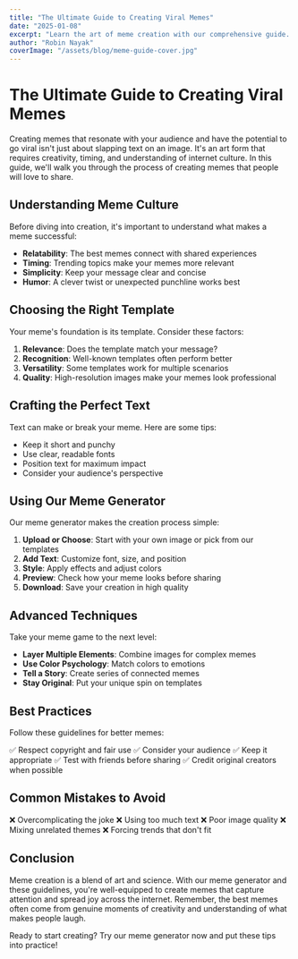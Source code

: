 ```yaml
---
title: "The Ultimate Guide to Creating Viral Memes"
date: "2025-01-08"
excerpt: "Learn the art of meme creation with our comprehensive guide. From choosing templates to adding the perfect text, become a meme master!"
author: "Robin Nayak"
coverImage: "/assets/blog/meme-guide-cover.jpg"
---
```


# The Ultimate Guide to Creating Viral Memes

Creating memes that resonate with your audience and have the potential to go viral isn't just about slapping text on an image. It's an art form that requires creativity, timing, and understanding of internet culture. In this guide, we'll walk you through the process of creating memes that people will love to share.

## Understanding Meme Culture

Before diving into creation, it's important to understand what makes a meme successful:

- **Relatability**: The best memes connect with shared experiences
- **Timing**: Trending topics make your memes more relevant
- **Simplicity**: Keep your message clear and concise
- **Humor**: A clever twist or unexpected punchline works best

## Choosing the Right Template

Your meme's foundation is its template. Consider these factors:

1. **Relevance**: Does the template match your message?
2. **Recognition**: Well-known templates often perform better
3. **Versatility**: Some templates work for multiple scenarios
4. **Quality**: High-resolution images make your memes look professional

## Crafting the Perfect Text

Text can make or break your meme. Here are some tips:

- Keep it short and punchy
- Use clear, readable fonts
- Position text for maximum impact
- Consider your audience's perspective

## Using Our Meme Generator

Our meme generator makes the creation process simple:

1. **Upload or Choose**: Start with your own image or pick from our templates
2. **Add Text**: Customize font, size, and position
3. **Style**: Apply effects and adjust colors
4. **Preview**: Check how your meme looks before sharing
5. **Download**: Save your creation in high quality

## Advanced Techniques

Take your meme game to the next level:

- **Layer Multiple Elements**: Combine images for complex memes
- **Use Color Psychology**: Match colors to emotions
- **Tell a Story**: Create series of connected memes
- **Stay Original**: Put your unique spin on templates

## Best Practices

Follow these guidelines for better memes:

✅ Respect copyright and fair use
✅ Consider your audience
✅ Keep it appropriate
✅ Test with friends before sharing
✅ Credit original creators when possible

## Common Mistakes to Avoid

❌ Overcomplicating the joke
❌ Using too much text
❌ Poor image quality
❌ Mixing unrelated themes
❌ Forcing trends that don't fit

## Conclusion

Meme creation is a blend of art and science. With our meme generator and these guidelines, you're well-equipped to create memes that capture attention and spread joy across the internet. Remember, the best memes often come from genuine moments of creativity and understanding of what makes people laugh.

Ready to start creating? Try our meme generator now and put these tips into practice!
